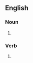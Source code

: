 {{also|thinktanks|think tanks}}

==English==

===Noun===
{{head|en|noun plural form}}

# {{plural of|think-tank|lang=en}}

===Verb===
{{head|en|verb form}}

# {{en-third-person singular of|think-tank}}